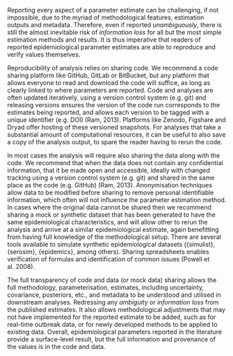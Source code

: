 Reporting every aspect of a parameter estimate can be challenging, if not impossible, due to the myriad of methodological features, estimation outputs and metadata. Therefore, even if reported *unambiguously*, there is still the almost inevitable risk of *information loss* for all but the most simple estimation methods and results. It is thus imperative that readers of reported epidemiological parameter estimates are able to reproduce and verify values themselves.

Reproducibility of analysis relies on sharing code. We recommend a code sharing platform like GitHub, GitLab or BitBucket, but any platform that allows everyone to read and download the code will suffice, as long as clearly linked to where parameters are reported. Code and analyses are often updated iteratively, using a version control system (e.g. git)  and releasing versions ensures the version of the code run corresponds to the estimates being reported, and allows each version to be tagged with a unique identifier (e.g. DOI) (Ram, 2013). Platforms like Zenodo, Figshare and Dryad offer hosting of these versioned snapshots. For analyses that take a substantial amount of computational resources, it can be useful to also save a copy of the analysis output, to spare the reader having to rerun the code. 

In most cases the analysis will require also sharing the data along with the code. We recommend that when the data does not contain any confidential information, that it be made open and accessible, ideally with changed tracking using a version control system (e.g. git) and shared in the same place as the code (e.g. GitHub) (Ram, 2013). Anonymisation techniques allow data to be modified before sharing to remove personal identifiable information, which often will not influence the parameter estimation method. In cases where the original data cannot be shared then we recommend sharing a mock or synthetic dataset that has been generated to have the same epidemiological characteristics, and will allow other to rerun the analysis and arrive at a similar epidemiological estimate, again benefitting from having full knowledge of the methodological setup. There are several tools available to simulate synthetic epidemiological datasets ({simulist}, {serosim}, {epidemics}, among others). Sharing spreadsheets enables verification of formulas and identification of common issues (Powell et al. 2008).

The full transparency of code and data (or mock data) sharing allows the full methodology, parameterisation, estimates, including uncertainty, covariance, posteriors, etc., and metadata to be understood and utilised in downstream analyses. Redressing any *ambiguity* or *information loss* from the published estimates. It also allows methodological adjustments that may not have implemented for the reported estimate to be added, such as for real-time outbreak data, or for newly developed methods to be applied to existing data. Overall,  epidemiological parameters reported in the literature provide a surface-level result, but the full information and provenance of the values is in the code and data.
